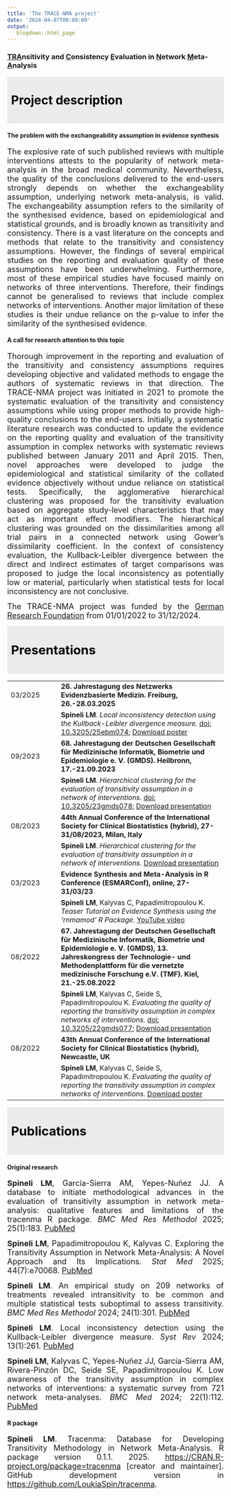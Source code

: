 ```yaml
---
title: 'The TRACE-NMA project'
date: '2024-04-07T00:00:00'
output: 
   blogdown::html_page
---
```


### <ins>TRA</ins>nsitivity and <ins>C</ins>onsistency <ins>E</ins>valuation in <ins>N</ins>etwork <ins>M</ins>eta-<ins>A</ins>nalysis

::: {style="padding: 9px; margin-bottom: 9px; color: black; background-color: #EBEBEB; border-color: #EBEBEB; font-size: 28px;"}
**Project description**
:::

#### The problem with the exchangeability assumption in evidence synthesis

<div style="text-align: justify">
<font size="4">The explosive rate of such published reviews with multiple interventions attests to the popularity of network meta-analysis in the broad medical community. Nevertheless, the quality of the conclusions delivered to the end-users strongly depends on whether the exchangeability assumption, underlying network meta-analysis, is valid. The exchangeability assumption refers to the similarity of the synthesised evidence, based on epidemiological and statistical grounds, and is broadly known as transitivity and consistency. There is a vast literature on the concepts and methods that relate to the transitivity and consistency assumptions. However, the findings of several empirical studies on the reporting and evaluation quality of these assumptions have been underwhelming. Furthermore, most of these empirical studies have focused mainly on networks of three interventions. Therefore, their findings cannot be generalised to reviews that include complex networks of interventions. Another major limitation of these studies is their undue reliance on the p-value to infer the similarity of the synthesised evidence.</font>  

#### A call for research attention to this topic

<div style="text-align: justify">
<font size="4">Thorough improvement in the reporting and evaluation of the transitivity and consistency assumptions requires developing objective and validated methods to engage the authors of systematic reviews in that direction. The TRACE-NMA project was initiated in 2021 to promote the systematic evaluation of the transitivity and consistency assumptions while using proper methods to provide high-quality conclusions to the end-users. Initially, a systematic literature research was conducted to update the evidence on the reporting quality and evaluation of the transitivity assumption in complex networks with systematic reviews published between January 2011 and April 2015. Then, novel approaches were developed to judge the epidemiological and statistical similarity of the collated evidence objectively without undue reliance on statistical tests. Specifically, the agglomerative hierarchical clustering was proposed for the transitivity evaluation based on aggregate study-level characteristics that may act as important effect modifiers. The hierarchical clustering was grounded on the dissimilarities among all trial pairs in a connected network using Gower's dissimilarity coefficient. In the context of consistency evaluation, the Kullback-Leibler divergence between the direct and indirect estimates of target comparisons was proposed to judge the local inconsistency as potentially low or material, particularly when statistical tests for local inconsistency are not conclusive.</font> 

<div style="text-align: justify">
<font size="4"> The TRACE-NMA project was funded by the [German Research Foundation](https://gepris.dfg.de/gepris/projekt/462260733) from 01/01/2022 to 31/12/2024.</font> 

::: {style="padding: 9px; margin-bottom: 9px; color: black; background-color: #EBEBEB; border-color: #EBEBEB; font-size: 29px;"}
**Presentations**
:::

|  |  |
|:----------------|:------------------------------------------------------|
|03/2025     | **26. Jahrestagung des Netzwerks Evidenzbasierte Medizin. Freiburg, 26.-28.03.2025** | 
|            | **Spineli LM**. *Local inconsistency detection using the Kullback-Leibler divergence measure.* [doi: 10.3205/25ebm074](https://www.egms.de/static/en/meetings/ebm2025/25ebm074.shtml); [Download poster](https://github.com/LoukiaSpin/loukiaspinweb/blob/main/content/projects/projects/tracenmapresentations/Kullback-Leibler Inconsistency_Poster EbM.pdf) |
|09/2023     | **68. Jahrestagung der Deutschen Gesellschaft für Medizinische Informatik, Biometrie und Epidemiologie e. V. (GMDS). Heilbronn, 17.-21.09.2023** | 
|            | **Spineli LM**. *Hierarchical clustering for the evaluation of transitivity assumption in a network of interventions.* [doi: 10.3205/23gmds078](https://www.egms.de/static/de/meetings/gmds2023/23gmds078.shtml); [Download presentation](https://github.com/LoukiaSpin/loukiaspinweb/blob/main/content/projects/projects/tracenmapresentations/GMDS 2023 Presentation_Spineli.pdf) |
|08/2023     | **44th Annual Conference of the International Society for Clinical Biostatistics (hybrid), 27-31/08/2023, Milan, Italy** | 
|            | **Spineli LM**. *Hierarchical clustering for the evaluation of transitivity assumption in a network of interventions.* [Download presentation](https://github.com/LoukiaSpin/loukiaspinweb/blob/main/content/projects/projects/tracenmapresentations/ISCB 2023 Presentation_Spineli.pdf)|
|03/2023     | **Evidence Synthesis and Meta-Analysis in R Conference (ESMARConf), online, 27-31/03/23**    | 
|            | **Spineli LM**, Kalyvas C, Papadimitropoulou K. *Teaser Tutorial on Evidence Synthesis using the ‘rnmamod’ R Package.* [YouTube video](https://www.youtube.com/watch?v=ZfrU3OpEE5A) |
|08/2022     | **67. Jahrestagung der Deutschen Gesellschaft für Medizinische Informatik, Biometrie und Epidemiologie e. V. (GMDS), 13. Jahreskongress der Technologie- und Methodenplattform für die vernetzte medizinische Forschung e.V. (TMF). Kiel, 21.-25.08.2022**| 
|            | **Spineli LM**, Kalyvas C, Seide S, Papadimitropoulou K. *Evaluating the quality of reporting the transitivity assumption in complex networks of interventions.* [doi: 10.3205/22gmds077](https://www.egms.de/static/en/meetings/gmds2022/22gmds077.shtml); [Download presentation](https://github.com/LoukiaSpin/loukiaspinweb/blob/main/content/projects/projects/tracenmapresentations/GMDS67 Presentation_Spineli.pdf)|
|08/2022     | **43th Annual Conference of the International Society for Clinical Biostatistics (hybrid), Newcastle, UK** |
|            | **Spineli LM**, Kalyvas C, Seide S, Papadimitropoulou K. *Evaluating the quality of reporting the transitivity assumption in complex networks of interventions.* [Download poster](https://github.com/LoukiaSpin/loukiaspinweb/blob/main/content/projects/projects/tracenmapresentations/ISCB43-Poster_Spineli.pdf) |

::: {style="padding: 9px; margin-bottom: 9px; color: black; background-color: #EBEBEB; border-color: #EBEBEB; font-size: 29px;"}
**Publications**
:::

#### Original research

::: {style="text-align: justify"}
<font size="4">**Spineli LM**, García-Sierra AM, Yepes-Nuñez JJ. A database to initiate methodological advances in the evaluation of transitivity assumption in network meta-analysis: qualitative features and limitations of the tracenma R package. *BMC Med Res Methodol* 2025; 25(1):183. [PubMed](https://pubmed.ncbi.nlm.nih.gov/40745268/)</font>

<font size="4">**Spineli LM**, Papadimitropoulou K, Kalyvas C. Exploring the Transitivity Assumption in Network Meta-Analysis: A Novel Approach and Its Implications. *Stat Med* 2025; 44(7):e70068. [PubMed](https://pubmed.ncbi.nlm.nih.gov/40207662/)</font>

<font size="4">**Spineli LM**. An empirical study on 209 networks of treatments revealed intransitivity to be common and multiple statistical tests suboptimal to assess transitivity. *BMC Med Res Methodol* 2024; 24(1):301. [PubMed](https://pubmed.ncbi.nlm.nih.gov/39681853/)</font>

<font size="4">**Spineli LM**. Local inconsistency detection using the Kullback-Leibler divergence measure. *Syst Rev* 2024; 13(1):261. [PubMed](https://pubmed.ncbi.nlm.nih.gov/39420381/)</font>

<font size="4">**Spineli LM**, Kalyvas C, Yepes-Nuñez JJ, García-Sierra AM, Rivera-Pinzón DC, Seide SE, Papadimitropoulou K. Low awareness of the transitivity assumption in complex networks of interventions: a systematic survey from 721 network meta-analyses. *BMC Med* 2024; 22(1):112. [PubMed](https://pubmed.ncbi.nlm.nih.gov/38475826/)</font>
:::

#### R package

::: {style="text-align: justify"}
<font size="4">**Spineli LM**. Tracenma: Database for Developing Transitivity Methodology in Network Meta-Analysis. R package version 0.1.1. 2025. <https://CRAN.R-project.org/package=tracenma> [creator and maintainer]. GitHub development version in <https://github.com/LoukiaSpin/tracenma>.</font>
:::
